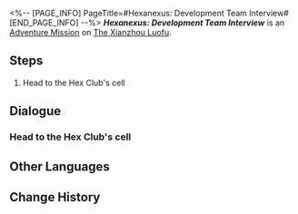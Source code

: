 <%-- [PAGE_INFO]
PageTitle=#Hexanexus: Development Team Interview#
[END_PAGE_INFO] --%>
{{Stub|Dialogue.}}
{{Mission Infobox
|id            = 4015504
|title         = 
|image         = <!--Mission Hexanexus Development Team Interview.png-->
|type          = Adventure
|event_name    = 
|chapter       = 
|requirements  = [[Trailblaze Continuance]] ''[[Rogues on the Run]]'' completed
|summary       = <!--official mission summary from Fate's Atlas-->
|characters    = Seymour; Trailblazer
|startLocation = [[The Xianzhou Luofu]] - [[The Shackling Prison]]
|world         = The Xianzhou Luofu
|area          = The Shackling Prison
|prev          = 
|next          = 
|rewards       = Credit*5,000
}}
'''''Hexanexus: Development Team Interview''''' is an [[Adventure Mission]] on [[The Xianzhou Luofu]].

==Steps==
# Head to the Hex Club's cell

<!--
==Gameplay Notes==

--><!--
==Trial Character==

-->
==Dialogue==
{{Stub Dialogue}}
{{Dialogue End}}

===Head to the Hex Club's cell{{subst:void|<!--401550405-->}}===
{{Mission Description|type=adventure|location=The Shackling Prison|update|You solve the "Hexanexus: Remake" placed in the Shackling Prison. The Hex Club, who were rounded up and arrested for creating the game, have specially invited you to meet them in prison. There is much to gripe about, but let's head to the Hex Club's cell first and take a look.}}
{{Dialogue Start}}
:{{tx}}
{{Dialogue End}}

==Other Languages==
{{Other Languages
|en   = Hexanexus: Development Team Interview
|zhs  = 「枘凿六合•制作组专访」
|zht  = 「枘鑿六合•製作團隊專訪」
|ja   = 「枘構立方・制作組特別取材」
|ko   = 「모순된 결합체•제작팀 특집」
|es   = Hexanexus: Entrevista al equipo de desarrollo
|fr   = Interview de l'équipe de développement de l'Hexanexus
|ru   = Гексанексус: Эксклюзивное интервью с разработчиками
|th   = Hexanexus: สัมภาษณ์ทีมพัฒนา
|vi   = Khối Lục Giác - Phỏng Vấn Tổ Sản Xuất
|de   = Hexanexus: Interview mit dem Entwicklerteam
|id   = "Hexanexus: Wawancara Tim Developer"
|pt   = Hexanexus: Entrevista da Equipe de Desenvolvimento
}}

==Change History==
{{Change History|2.4}}
